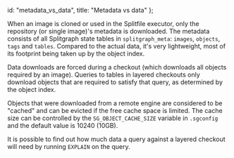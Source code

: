   id: "metadata_vs_data",
  title: "Metadata vs data"
};

When an image is cloned or used in the Splitfile executor, only the repository (or single image)'s
metadata is downloaded. The metadata consists of all Splitgraph state tables in `splitgraph_meta`:
`images`, `objects`, `tags` and `tables`. Compared to the actual data, it's very lightweight,
most of its footprint being taken up by the object index.

Data downloads are forced during a checkout (which downloads all objects required by an image).
Queries to tables in layered checkouts only download objects that are required to satisfy that
query, as determined by the object index.

Objects that were downloaded from a remote engine are considered to be "cached" and
can be evicted if the free cache space is limited. The cache size can be controlled by the
`SG_OBJECT_CACHE_SIZE` variable in `.sgconfig` and the default value is 10240 (10GB).

It is possible to find out how much data a query against a layered checkout will need by running
`EXPLAIN` on the query.

